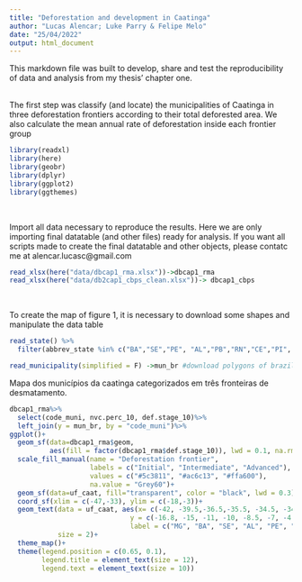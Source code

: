 ```yaml
---
title: "Deforestation and development in Caatinga"
author: "Lucas Alencar; Luke Parry & Felipe Melo"
date: "25/04/2022"
output: html_document
---
```


This markdown file was built to develop, share and test the reproducibility of data and analysis from my thesis' chapter one.

<br/>
The first step was classify (and locate) the municipalities of Caatinga in three deforestation frontiers according to their total deforested area. We also calculate the mean annual rate of deforestation inside each frontier group

```r
library(readxl)
library(here)
library(geobr)
library(dplyr)
library(ggplot2)
library(ggthemes)
```

<br/>

Import all data necessary to reproduce the results. Here we are only importing final datatable (and other files) ready for analysis. If you want all scripts made to create the final datatable and other objects, please contatc me at alencar.lucasc@gmail.com
```r
read_xlsx(here("data/dbcap1_rma.xlsx"))->dbcap1_rma
read_xlsx(here("data/db2cap1_cbps_clean.xlsx"))-> dbcap1_cbps
```
<br/>

To create the map of figure 1, it is necessary to download some shapes and manipulate the data table
```r
read_state() %>% 
  filter(abbrev_state %in% c("BA","SE","PE", "AL","PB","RN","CE","PI", "MG"))->uf_caat #Download and filter polygons of brazilian states with Caatinga from oficial data source (IBGE)

read_municipality(simplified = F) ->mun_br #download polygons of brazilian municipalities

```

Mapa dos municípios da caatinga categorizados em três fronteiras de desmatamento. 
```r
dbcap1_rma%>%
  select(code_muni, nvc.perc_10, def.stage_10)%>%
  left_join(y = mun_br, by = "code_muni")%>%
ggplot()+  
  geom_sf(data=dbcap1_rma$geom,
          aes(fill = factor(dbcap1_rma$def.stage_10)), lwd = 0.1, na.rm = T)+
  scale_fill_manual(name = "Deforestation frontier",
                    labels = c("Initial", "Intermediate", "Advanced"),
                    values = c("#5c3811", "#ac6c13", "#ffa600"),
                    na.value = "Grey60")+
  geom_sf(data=uf_caat, fill="transparent", color = "black", lwd = 0.3)+
  coord_sf(xlim = c(-47,-33), ylim = c(-18,-3))+
  geom_text(data = uf_caat, aes(x= c(-42, -39.5,-36.5,-35.5, -34.5, -34.4, -36, -39,-42.4),
                              y = c(-16.8, -15, -11, -10, -8.5, -7, -4.7, -2.9, -5),
                              label = c("MG", "BA", "SE", "AL", "PE", "PB", "RN", "CE", "PI")),
            size = 2)+
  theme_map()+
  theme(legend.position = c(0.65, 0.1),
        legend.title = element_text(size = 12),
        legend.text = element_text(size = 10))
```


